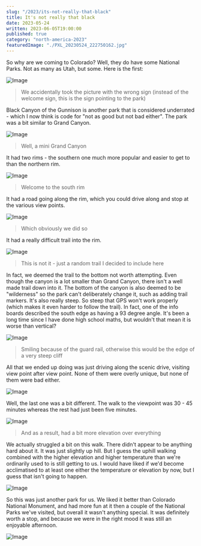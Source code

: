 ```yaml
---
slug: "/2023/its-not-really-that-black"
title: It's not really that black
date: 2023-05-24
written: 2023-06-05T19:00:00
published: true
category: "north-america-2023"
featuredImage: "./PXL_20230524_222750162.jpg"
---
```


So why are we coming to Colorado?  Well, they do have some National Parks.  Not as many as Utah, but some.  Here is the first:

![Image](PXL_20230524_192720747.jpg)

> We accidentally took the picture with the wrong sign (instead of the welcome sign, this is the sign pointing to the park)

Black Canyon of the Gunnison is another park that is considered underrated - which I now think is code for "not as good but not bad either".  The park was a bit similar to Grand Canyon.

![Image](PXL_20230524_200900179.jpg)

> Well, a mini Grand Canyon

It had two rims - the southern one much more popular and easier to get to than the northern rim.

![Image](PXL_20230524_194400699.jpg)

> Welcome to the south rim

It had a road going along the rim, which you could drive along and stop at the various view points.

![Image](PXL_20230524_203442207.jpg)

> Which obviously we did so

It had a really difficult trail into the rim.

![Image](PXL_20230524_205542754.jpg)

> This is not it - just a random trail I decided to include here

In fact, we deemed the trail to the bottom not worth attempting.  Even though the canyon is a lot smaller than Grand Canyon, there isn't a well made trail down into it.  The bottom of the canyon is also deemed to be "wilderness" so the park can't deliberately change it, such as adding trail markers. It's also really steep.  So steep that GPS won't work properly (which makes it even harder to follow the trail).  In fact, one of the info boards described the south edge as having a 93 degree angle.  It's been a long time since I have done high school maths, but wouldn't that mean it is worse than vertical?

![Image](PXL_20230524_212601561.jpg)

> Smiling because of the guard rail, otherwise this would be the edge of a very steep cliff

All that we ended up doing was just driving along the scenic drive, visiting view point after view point.  None of them were overly unique, but none of them were bad either.

![Image](PXL_20230524_215538456.jpg)

Well, the last one was a bit different.  The walk to the viewpoint was 30 - 45 minutes whereas the rest had just been five minutes.

![Image](PXL_20230524_222750162.jpg)

> And as a result, had a bit more elevation over everything

We actually struggled a bit on this walk.  There didn't appear to be anything hard about it.  It was just slightly up hill.  But I guess the uphill walking combined with the higher elevation and higher temperature than we're ordinarily used to is still getting to us.  I would have liked if we'd become acclimatised to at least one either the temperature or elevation by now, but I guess that isn't going to happen.

![Image](PXL_20230524_222808229.jpg)

So this was just another park for us.  We liked it better than Colorado National Monument, and had more fun at it then a couple of the National Parks we've visited, but overall it wasn't anything special.  It was definitely worth a stop, and because we were in the right mood it was still an enjoyable afternoon.

![Image](PXL_20230524_222926589.jpg)